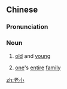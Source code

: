 ==Chinese==
{{zh-forms}}

===Pronunciation===
{{zh-pron
|m=lǎoxiǎo
|cat=n
}}

===Noun===
{{zh-noun}}

# [[old]] and [[young]]
# {{lb|zh|literary}} [[one]]'s [[entire]] [[family]]

[[zh:老小]]